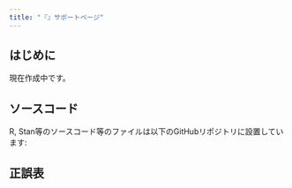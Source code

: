 ```yaml
---
title: "『』サポートページ"
---
```


## はじめに
現在作成中です。

## ソースコード
R, Stan等のソースコード等のファイルは以下のGitHubリポジトリに設置しています:

## 正誤表
